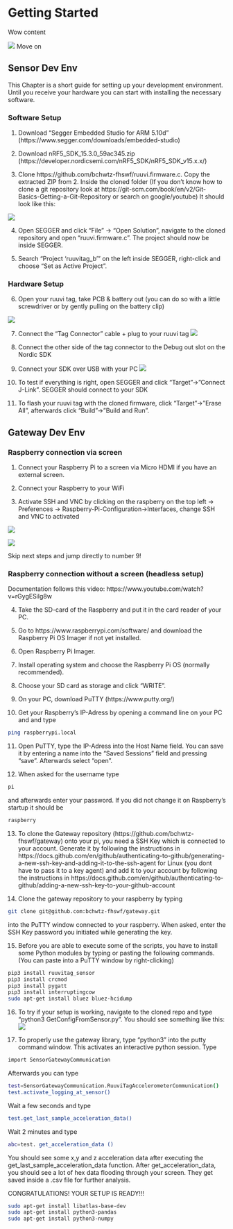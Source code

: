 # Getting Started

Wow content

![](./gfx/org/systemarchitecture-highlevel.png)
Move on

## Sensor Dev Env

This Chapter is a short guide for setting up your development environment. Until you receive your hardware you can start with installing the necessary software.

### Software Setup

1. Download “Segger Embedded Studio for ARM 5.10d” (https://www.segger.com/downloads/embedded-studio)

2. Download nRF5_SDK_15.3.0_59ac345.zip (https://developer.nordicsemi.com/nRF5_SDK/nRF5_SDK_v15.x.x/)

3. Clone https://github.com/bchwtz-fhswf/ruuvi.firmware.c. Copy the extracted ZIP from 2. Inside the cloned folder (If you don’t know how to clone a git repository look at https://git-scm.com/book/en/v2/Git-Basics-Getting-a-Git-Repository or search on google/youtube)
It should look like this:

![](./gfx/org/nRF_in_Ruuvi_folder.png)

4. Open SEGGER and click “File” -> “Open Solution”, navigate to the cloned repository and open “ruuvi.firmware.c”. The project should now be inside SEGGER.

5. Search “Project ‘ruuvitag_b’” on the left inside SEGGER, right-click and choose “Set as Active Project”.

### Hardware Setup

6. Open your ruuvi tag, take PCB & battery out (you can do so with a little screwdriver or by gently pulling on the battery clip)

![](./gfx/org/Tag_Demontage.jpg)

7. Connect the “Tag Connector” cable + plug to your ruuvi tag
![](./gfx/org/Tag_connector.jpg)
8. Connect the other side of the tag connector to the Debug out slot on the Nordic SDK

9. Connect your SDK over USB with your PC
![](./gfx/org/SDK_SetUp.jpg)

10. To test if everything is right, open SEGGER and click “Target”->”Connect J-Link”. SEGGER should connect to your SDK

11. To flash your ruuvi tag with the cloned firmware, click “Target”->”Erase All”, afterwards click “Build”->”Build and Run”. 



## Gateway Dev Env
### Raspberry connection via screen

1. Connect your Raspberry Pi to a screen via Micro HDMI if you have an external screen.

2. Connect your Raspberry to your WiFi

3. Activate SSH and VNC by clicking on the raspberry on the top left -> Preferences -> Raspberry-Pi-Configuration->Interfaces, change SSH and VNC to activated

![](./gfx/org/Raspberry_setup1.PNG)

![](./gfx/org/Raspberry_setup2.PNG)

Skip next steps and jump directly to number 9!

### Raspberry connection without a screen (headless setup)
Documentation follows this video: https://www.youtube.com/watch?v=rGygESilg8w

4. Take the SD-card of the Raspberry and put it in the card reader of your PC.

5. Go to https://www.raspberrypi.com/software/ and download the Raspberry Pi OS Imager if not yet installed.

6. Open Raspberry Pi Imager.

7. Install operating system and choose the Raspberry Pi OS (normally recommended).

8. Choose your SD card as storage and click "WRITE".   

9. On your PC, download PuTTY (https://www.putty.org/)

10. Get your Raspberry’s IP-Adress by opening a command line on your PC and and type 
```bash
ping raspberrypi.local
```

11. Open PuTTY, type the IP-Adress into the Host Name field. You can save it by entering a name into the “Saved Sessions” field and pressing “save”. Afterwards select “open”.

12. When asked for the username type 
```bash
pi
```
and afterwards enter your password. If you did not change it on Raspberry’s startup it should be 
```bash
raspberry
```

13. To clone the Gateway repository (https://github.com/bchwtz-fhswf/gateway) onto your pi, you need a SSH Key which is connected to your account. Generate it by following the instructions in https://docs.github.com/en/github/authenticating-to-github/generating-a-new-ssh-key-and-adding-it-to-the-ssh-agent for Linux (you dont have to pass it to a key agent) and add it to your account by following the instructions in https://docs.github.com/en/github/authenticating-to-github/adding-a-new-ssh-key-to-your-github-account 

14. Clone the gateway repository to your raspberry by typing 
```bash
git clone git@github.com:bchwtz-fhswf/gateway.git
```
into the PuTTY window connected to your raspberry. When asked, enter the SSH Key password you initiated while generating the key.

15. Before you are able to execute some of the scripts, you have to install some Python modules by typing or pasting the following commands. (You can paste into a PuTTY window by right-clicking) 
```bash
pip3 install ruuvitag_sensor
pip3 install crcmod
pip3 install pygatt
pip3 install interruptingcow
sudo apt-get install bluez bluez-hcidump
```

16. To try if your setup is working, navigate to the cloned repo and type “python3 GetConfigFromSensor.py”. You should see something like this:
![](./gfx/org/Test.png)

17. To properly use the gateway library, type “python3” into the putty command window. This activates an interactive python session. Type 
```bash
import SensorGatewayCommunication
```
Afterwards you can type
```bash
test=SensorGatewayCommunication.RuuviTagAccelerometerCommunication()
test.activate_logging_at_sensor()
```
Wait a few seconds and type
```bash
test.get_last_sample_acceleration_data()
```
Wait 2 minutes and type
```bash
abc=test. get_acceleration_data () 
```
You should see some x,y and z acceleration data after executing the get_last_sample_acceleration_data function. After get_acceleration_data, you should see a lot of hex data flooding through your screen. They get saved inside a .csv file for further analysis. 

CONGRATULATIONS! YOUR SETUP IS READY!!!



```bash
sudo apt-get install libatlas-base-dev
sudo apt-get install python3-pandas
sudo apt-get install python3-numpy
```

